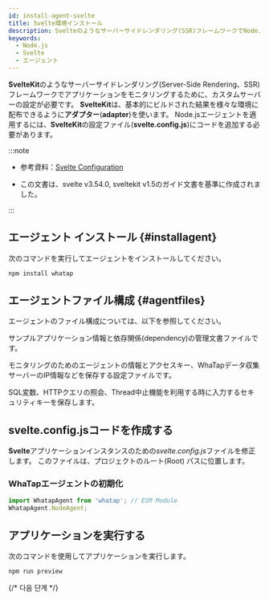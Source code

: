 ```yaml
---
id: install-agent-svelte
title: Svelte環境インストール
description: Svelteのようなサーバーサイドレンダリング(SSR)フレームワークでNode.jsアプリケーションモニタリングのためのCustom Server設定を案内します。
keywords:
  - Node.js
  - Svelte
  - エージェント
---
```


**SvelteKit**のようなサーバーサイドレンダリング(Server-Side Rendering、SSR) フレームワークでアプリケーションをモニタリングするために、カスタムサーバーの設定が必要です。 **SvelteKit**は、基本的にビルドされた結果を様々な環境に配布できるように**アダプター**(**adapter**)を使います。 Node.jsエージェントを適用するには、**SvelteKit**の設定ファイル(**svelte.config.js**)にコードを追加する必要があります。 

:::note

- 参考資料：[Svelte Configuration](https://kit.svelte.dev/docs/configuration)

- この文書は、svelte v3.54.0, sveltekit v1.5のガイド文書を基準に作成されました。

:::

<Steps>

## エージェント インストール {#installagent}

次のコマンドを実行してエージェントをインストールしてください。

```bash title="BASH"
npm install whatap
```

## エージェントファイル構成 {#agentfiles}

エージェントのファイル構成については、以下を参照してください。

<Filetree name="whatap">

<FiletreeItem name="package.json" type="file">サンプルアプリケーション情報と依存関係(dependency)の管理文書ファイルです。</FiletreeItem>

<FiletreeItem name="whatap.conf" type="file">モニタリングのためのエージェントの情報とアクセスキー、WhaTapデータ収集サーバーのIP情報などを保存する設定ファイルです。</FiletreeItem>

<FiletreeItem name="security.conf (or paramkey.txt)" type="file">SQL変数、HTTPクエリの照会、Thread中止機能を利用する時に入力するセキュリティキーを保存します。</FiletreeItem>

</Filetree>

## svelte.config.jsコードを作成する

**Svelte**アプリケーションインスタンスのための*svelte.config.js*ファイルを修正します。 このファイルは、プロジェクトのルート(Root) パスに位置します。

### WhaTapエージェントの初期化

```typescript title="svelte.config.js"
import WhatapAgent from 'whatap'; // ESM Module
WhatapAgent.NodeAgent;
```

## アプリケーションを実行する

次のコマンドを使用してアプリケーションを実行します。

```bash title="SH"
npm run preview
```

</Steps>

{/* 다음 단계 */}

<NextSteps />
